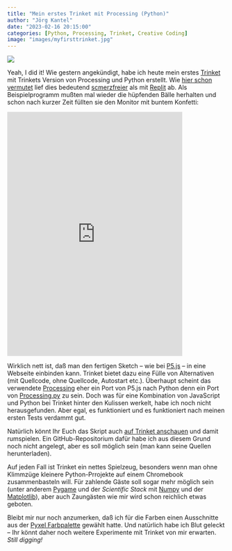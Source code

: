 ```yaml
---
title: "Mein erstes Trinket mit Processing (Python)"
author: "Jörg Kantel"
date: "2023-02-16 20:15:00"
categories: [Python, Processing, Trinket, Creative Coding]
image: "images/myfirsttrinket.jpg"
---
```


[![](images/myfirsttrinket-b.jpg)](https://www.flickr.com/photos/schockwellenreiter/52692808566/)

Yeah, I did it! Wie gestern angekündigt, habe ich heute mein erstes [Trinket](http://cognitiones.kantel-chaos-team.de/programmierung/python/trinket.html) mit Trinkets Version von Processing und Python erstellt. Wie [hier schon vermutet](https://kantel.github.io/posts/2023012801_trinket_in_space/) lief dies bedeutend [scmerzfreier](https://kantel.github.io/posts/20221222802_processingpy_replit/) als mit [Replit](http://cognitiones.kantel-chaos-team.de/programmierung/ides/replit.html) ab. Als Beispielprogramm mußten mal wieder die hüpfenden Bälle herhalten und schon nach kurzer Zeit füllten sie den Monitor mit buntem Konfetti:

<iframe src="https://trinket.io/embed/python/eda7e2ea31?outputOnly=true&runOption=run&start=result" width="80%" height="560" frameborder="0" marginwidth="0" marginheight="0" allowfullscreen></iframe>

Wirklich nett ist, daß man den fertigen Sketch -- wie bei [P5.js](http://cognitiones.kantel-chaos-team.de/programmierung/creativecoding/processing/p5js.html) -- in eine Webseite einbinden kann. Trinket bietet dazu eine Fülle von Alternativen (mit Quellcode, ohne Quellcode, Autostart etc.). Überhaupt scheint das verwendete [Processing](http://cognitiones.kantel-chaos-team.de/programmierung/creativecoding/processing/processing.html) eher ein Port von P5.js nach Python denn ein Port von [Processing.py](http://cognitiones.kantel-chaos-team.de/programmierung/creativecoding/processing/processingpy.html) zu sein. Doch was für eine Kombination von JavaScript und Python bei Trinket hinter den Kulissen werkelt, habe ich noch nicht herausgefunden. Aber egal, es funktioniert und es funktioniert nach meinen ersten Tests verdammt gut.

Natürlich könnt Ihr Euch das Skript auch [auf Trinket anschauen](https://trinket.io/python/eda7e2ea31) und damit rumspielen. Ein GitHub-Repositorium dafür habe ich aus diesem Grund noch nicht angelegt, aber es soll möglich sein (man kann seine Quellen herunterladen).

Auf jeden Fall ist Trinket ein nettes Spielzeug, besonders wenn man ohne Klimmzüge kleinere Python-Prrojekte auf einem Chromebook zusammenbasteln will. Für zahlende Gäste soll sogar mehr möglich sein (unter anderem [Pygame](http://cognitiones.kantel-chaos-team.de/multimedia/spieleprogrammierung/pygame.html) und der *Scientific Stack* mit [Numpy](http://cognitiones.kantel-chaos-team.de/programmierung/python/numpy.html) und der [Matplotlib](http://cognitiones.kantel-chaos-team.de/programmierung/python/matplotlib.html)), aber auch Zaungästen wie mir wird schon reichlich etwas geboten.

Bleibt mir nur noch anzumerken, daß ich für die Farben einen Ausschnitte aus der [Pyxel Farbpalette](http://cognitiones.kantel-chaos-team.de/multimedia/farbpaletten/pyxelpal.html) gewählt hatte. Und natürlich habe ich Blut geleckt -- Ihr könnt daher noch weitere Experimente mit Trinket von mir erwarten. *Still digging!*
